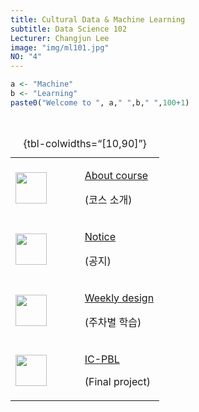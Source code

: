 ```yaml
---
title: Cultural Data & Machine Learning
subtitle: Data Science 102
Lecturer: Changjun Lee
image: "img/ml101.jpg"
NO: "4"
---
```


```r
a <- "Machine"
b <- "Learning"
paste0("Welcome to ", a," ",b," ",100+1)
```

<br>

+-----------------------------------+----------------------------------------+
| ![](img/settings.png){width="50"} | [About course](about/index.qmd)        |
|                                   |                                        |
|                                   | (코스 소개)                            |
+-----------------------------------+----------------------------------------+
| ![](img/info.png){width="50"}     | [Notice](notice/index.qmd)             |
|                                   |                                        |
|                                   | (공지)                                 |
+-----------------------------------+----------------------------------------+
| ![](img/training.png){width="50"} | [Weekly design](weekly/index.qmd)      |
|                                   |                                        |
|                                   | (주차별 학습)                          |
+-----------------------------------+----------------------------------------+
| ![](img/design.png){width="50"}   | [IC-PBL](icpbl/index.qmd)              |
|                                   |                                        |
|                                   | (Final project)                        |
+-----------------------------------+----------------------------------------+

: {tbl-colwidths="\[10,90\]"}
